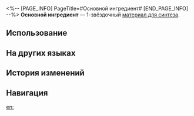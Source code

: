 <%-- [PAGE_INFO]
PageTitle=#Основной ингредиент#
[END_PAGE_INFO] --%>
{{Предмет Инфобокс
|id          = 180002
|Изображение = Предмет Основной ингредиент.png
|Тип         = Материал для синтеза
|Инвентарь   = Другие материалы
|Редкость    = 1
|Эффект      = 
|Описание    = Материал для синтеза уровня 1
|Источник1   = [[Разрушаемые предметы на космической станции «Герта»]]
|Источник2   = [[Магазин в Административном районе]]
}}
{{Описание|Продукты, которые съедобны, но не вкусны, обычно называются ингредиентами.<br />Может удовлетворить самые базовые потребности в еде.<br /><br />''«Съедобно? Вкусно? А с чем это едят?»''}}
'''Основной ингредиент''' — 1-звёздочный [[Материалы для синтеза|материал для синтеза]].

==Использование==
{{Используется в создании}}

==На других языках==
{{На других языках
|en   = Basic Ingredients
|zhs  = 基本食材
|zht  = 基本食材
|ja   = 基本食材
|ko   = 기본 식자재
|es   = Ingredientes básicos
|fr   = Ingrédient de base
|ru   = Основной ингредиент
|th   = Basic Ingredient
|vi   = Đồ Ăn Cơ Bản
|de   = Basiszutaten
|id   = Basic Ingredient
|pt   = Ingredientes Básicos
}}

==История изменений==
{{История изменений|3.5}}

==Навигация==
{{Материалы синтеза Навбокс}}

[[en:]]